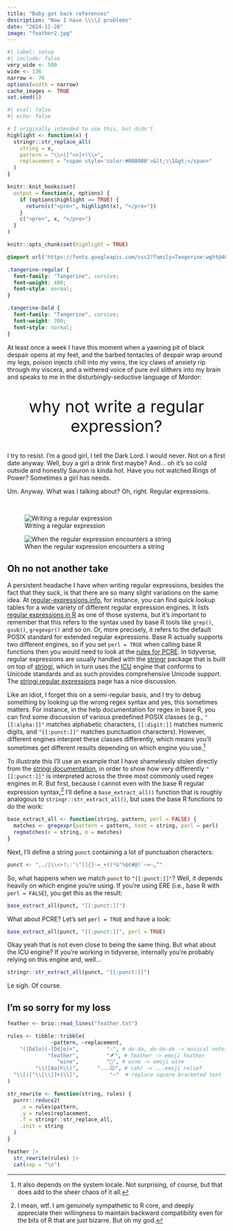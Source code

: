```yaml
---
title: "Baby got back references"
description: "Now I have \\\\2 problems"
date: "2024-11-26"
image: "feather2.jpg"
--- 
```


<!--------------- my typical setup ----------------->

```r
#| label: setup
#| include: false
very_wide <- 500
wide <- 136
narrow <- 76
options(width = narrow)
cache_images <- TRUE
set.seed(1)
```

```r
#| eval: false
#| echo: false

# I originally intended to use this, but didn't
highlight <- function(x) {
  stringr::str_replace_all(
    string = x,
    pattern = "\\<([^<>]+)\\>", 
    replacement = "<span style='color:#008080'>&lt;\\1&gt;</span>"
  )
}

knitr::knit_hooks$set(
  output = function(x, options) {
    if (options$highlight == TRUE) {
      return(c("<pre>", highlight(x), "</pre>"))
    } 
    c("<pre>", x, "</pre>")
  }
)

knitr::opts_chunk$set(highlight = TRUE)
```

```css
@import url('https://fonts.googleapis.com/css2?family=Tangerine:wght@400;700&display=swap');

.tangerine-regular {
  font-family: "Tangerine", cursive;
  font-weight: 400;
  font-style: normal;
}

.tangerine-bold {
  font-family: "Tangerine", cursive;
  font-weight: 700;
  font-style: normal;
}
```

<!--------------- post begins here ----------------->

At least once a week I have this moment when a yawning pit of black despair opens at my feet, and the barbed tentacles of despair wrap around my legs, poison injects chill into my veins, the icy claws of anxiety rip through my viscera, and a withered voice of pure evil slithers into my brain and speaks to me in the disturbingly-seductive language of Mordor:

<p class="tangerine-bold" align="center" style="font-size: 28pt">why not write a regular expression?</p>

I try to resist. I'm a good girl, I tell the Dark Lord. I would never. Not on a first date anyway. Well, buy a girl a drink first maybe? And... oh it's so cold outside and honestly Sauron is kinda hot. Have you not watched Rings of Power? Sometimes a girl has needs.

Um. Anyway. What was I talking about? Oh, right. Regular expressions.

<br>

::: {layout-ncol=2}

![Writing a regular expression](feather1.jpg)

![When the regular expression encounters a string](feather2.jpg)

:::


## Oh no not another take

A persistent headache I have when writing regular expressions, besides the fact that they suck, is that there are so many slight variations on the same idea. At [regular-expressions.info](https://regular-expressions.info), for instance, you can find quick lookup tables for a wide variety of different regular expression engines. It lists [regular expressions in R](https://www.regular-expressions.info/rlanguage.html) as one of those systems, but it's important to remember that this refers to the syntax used by base R tools like `grep()`, `gsub()`, `gregexpr()` and so on. Or, more precisely, it refers to the default POSIX standard for extended regular expressions. Base R actually supports two different engines, so if you set `perl = TRUE` when calling base R functions then you would need to look at the [rules for PCRE](https://www.regular-expressions.info/pcre.html). In tidyverse, regular expressions are usually handled with the [stringr](https://stringr.tidyverse.org/) package that is built on top of [stringi](https://stringi.gagolewski.com/), which in turn uses the [ICU](https://icu.unicode.org/) engine that conforms to Unicode standards and as such provides comprehensive Unicode support. The [stringi regular expressions](https://stringi.gagolewski.com/weave/regular_expressions.html) page has a nice discussion. 

Like an idiot, I forget this on a semi-regular basis, and I try to debug something by looking up the wrong regex syntax and yes, this sometimes matters. For instance, in the help documentation for regex in base R, you can find some discussion of various predefined POSIX classes (e.g., `"[[:alpha:]]"` matches alphabetic characters, `[[:digit:]]` matches numeric digits, and `"[[:punct:]]"` matches punctuation characters). However, different engines interpret these classes differently, which means you'll sometimes get different results depending on which engine you use.^[It also depends on the system locale. Not surprising, of course, but that does add to the sheer chaos of it all.]

To illustrate this I'll use an example that I have shamelessly stolen directly from the [stringi documentation](https://stringi.gagolewski.com/weave/regular_expressions.html#avoiding-posix-classes), in order to show how very differently `"[[:punct:]]"` is interpreted across the three most commonly used regex engines in R. But first, because I cannot even with the base R regular expression syntax,^[I mean, wtf. I am genuinely sympathetic to R core, and deeply appreciate their willingness to maintain backward compatibility even for the bits of R that are just bizarre. But oh my god.] I'll define a `base_extract_all()` function that is roughly analogous to `stringr::str_extract_all()`, but uses the base R functions to do the work:

```r
base_extract_all <- function(string, pattern, perl = FALSE) {
  matches <- gregexpr(pattern = pattern, text = string, perl = perl)
  regmatches(x = string, m = matches)
}
```

Next, I'll define a string `punct` containing a lot of punctuation characters:

```r
punct <- ",./|\\<>?;:'\"[]{}-=_+()*&^%$€#@!`~×‒„”"
```

So, what happens when we match `punct` to `"[[:punct:]]"`? Well, it depends heavily on which engine you're using. If you're using ERE (i.e., base R with `perl = FALSE`), you get this as the result:

```r
base_extract_all(punct, "[[:punct:]]")
```

What about PCRE? Let's set `perl = TRUE` and have a look:

```r
base_extract_all(punct, "[[:punct:]]", perl = TRUE)
```

Okay yeah that is not even close to being the same thing. But what about the ICU engine? If you're working in tidyverse, internally you're probably relying on this engine and, well...

```r
stringr::str_extract_all(punct, "[[:punct:]]")
```

Le sigh. Of course. 

## I'm so sorry for my loss


```r
feather <- brio::read_lines("feather.txt")

rules <- tibble::tribble(
              ~pattern, ~replacement,
    "([Dd]o)(-[Dd]o)+",         "🎶", # do-do, do-do-do -> musical note
             "feather",         "🪶", # feather -> emoji feather
                "wine",         "🍷", # wine -> emoji wine
         "\\([Aa]h\\)",      "...😌", # (ah) -> ...emoji relief
  "\\[([^\\[\\]]+)\\]",          "~"  # replace square bracketed text
)

str_rewrite <- function(string, rules) {
  purrr::reduce2(
    .x = rules$pattern, 
    .y = rules$replacement, 
    .f = stringr::str_replace_all, 
    .init = string
  )
}

feather |> 
  str_rewrite(rules) |> 
  cat(sep = "\n")
```


